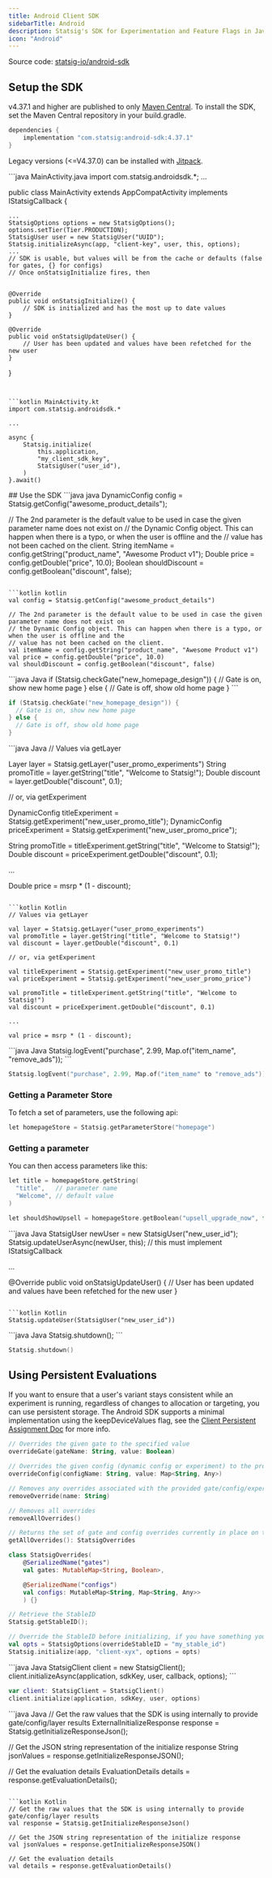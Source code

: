 ```yaml
---
title: Android Client SDK
sidebarTitle: Android
description: Statsig's SDK for Experimentation and Feature Flags in Java & Kotlin Android applications.
icon: "Android"
---
```



<Callout icon="github">
Source code: <a href="https://github.com/statsig-io/android-sdk" target="_blank" rel="noreferrer">statsig-io/android-sdk</a>
</Callout>

## Setup the SDK
<Steps>
<Step title="Install the SDK">
<Installation/>

v4.37.1 and higher are published to only [Maven Central](https://central.sonatype.com/artifact/com.statsig/android-sdk). To install the SDK, set the Maven Central repository in your build.gradle. 
```java
dependencies {
    implementation "com.statsig:android-sdk:4.37.1"
}
```
Legacy versions (\<=V4.37.0) can be installed with [Jitpack](https://jitpack.io/#statsig-io/android-sdk).
</Step>
<Step title="Initialize the SDK">
<Initialization/>

<CodeGroup dropdown>
```java MainActivity.java
import com.statsig.androidsdk.*;
...

public class MainActivity extends AppCompatActivity implements IStatsigCallback {

    ...
    StatsigOptions options = new StatsigOptions();
    options.setTier(Tier.PRODUCTION);
    StatsigUser user = new StatsigUser("UUID");
    Statsig.initializeAsync(app, "client-key", user, this, options);
    ...
    // SDK is usable, but values will be from the cache or defaults (false for gates, {} for configs)
    // Once onStatsigInitialize fires, then


    @Override
    public void onStatsigInitialize() {
        // SDK is initialized and has the most up to date values
    }

    @Override
    public void onStatsigUpdateUser() {
        // User has been updated and values have been refetched for the new user
    }

}
```


```kotlin MainActivity.kt
import com.statsig.androidsdk.*

...

async {
    Statsig.initialize(
        this.application,
        "my_client_sdk_key",
        StatsigUser("user_id"),
    )
}.await()
```
</CodeGroup>
</Step>
</Steps>
## Use the SDK

<checkGate/>
<CodeGroup>
```java java
DynamicConfig config = Statsig.getConfig("awesome_product_details");

// The 2nd parameter is the default value to be used in case the given parameter name does not exist on
// the Dynamic Config object. This can happen when there is a typo, or when the user is offline and the
// value has not been cached on the client.
String itemName = config.getString("product_name", "Awesome Product v1");
Double price = config.getDouble("price", 10.0);
Boolean shouldDiscount = config.getBoolean("discount", false);
```

```kotlin kotlin
val config = Statsig.getConfig("awesome_product_details")

// The 2nd parameter is the default value to be used in case the given parameter name does not exist on
// the Dynamic Config object. This can happen when there is a typo, or when the user is offline and the
// value has not been cached on the client.
val itemName = config.getString("product_name", "Awesome Product v1")
val price = config.getDouble("price", 10.0)
val shouldDiscount = config.getBoolean("discount", false)
```
</CodeGroup>


<getDynamicConfig/>
<CodeGroup>
```java Java
if (Statsig.checkGate("new_homepage_design")) {
  // Gate is on, show new home page
} else {
  // Gate is off, show old home page
}
```

```kotlin Kotlin
if (Statsig.checkGate("new_homepage_design")) {
  // Gate is on, show new home page
} else {
  // Gate is off, show old home page
}
```
</CodeGroup>



<getExperimentLayer/>

<CodeGroup>
```java Java
// Values via getLayer

Layer layer = Statsig.getLayer("user_promo_experiments")
String promoTitle = layer.getString("title", "Welcome to Statsig!");
Double discount = layer.getDouble("discount", 0.1);

// or, via getExperiment

DynamicConfig titleExperiment = Statsig.getExperiment("new_user_promo_title");
DynamicConfig priceExperiment = Statsig.getExperiment("new_user_promo_price");

String promoTitle = titleExperiment.getString("title", "Welcome to Statsig!");
Double discount = priceExperiment.getDouble("discount", 0.1);

...

Double price = msrp * (1 - discount);
```

```kotlin Kotlin
// Values via getLayer

val layer = Statsig.getLayer("user_promo_experiments")
val promoTitle = layer.getString("title", "Welcome to Statsig!")
val discount = layer.getDouble("discount", 0.1)

// or, via getExperiment

val titleExperiment = Statsig.getExperiment("new_user_promo_title")
val priceExperiment = Statsig.getExperiment("new_user_promo_price")

val promoTitle = titleExperiment.getString("title", "Welcome to Statsig!")
val discount = priceExperiment.getDouble("discount", 0.1)

...

val price = msrp * (1 - discount);
```
</CodeGroup>
<logEvent/>

<CodeGroup>
```java Java
Statsig.logEvent("purchase", 2.99, Map.of("item_name", "remove_ads"));
```

```kotlin Kotlin
Statsig.logEvent("purchase", 2.99, Map.of("item_name" to "remove_ads"))
```
</CodeGroup>

<paramStores/>

### Getting a Parameter Store

To fetch a set of parameters, use the following api:

```kotlin
let homepageStore = Statsig.getParameterStore("homepage")
```

### Getting a parameter

You can then access parameters like this:

```kotlin
let title = homepageStore.getString(
  "title",   // parameter name
  "Welcome", // default value
)

let shouldShowUpsell = homepageStore.getBoolean("upsell_upgrade_now", false)
```

<statsigUser/>
<CodeGroup>
```java Java
StatsigUser newUser = new StatsigUser("new_user_id");
Statsig.updateUserAsync(newUser, this); // this must implement IStatsigCallback

...

@Override
public void onStatsigUpdateUser() {
    // User has been updated and values have been refetched for the new user
}
```

```kotlin Kotlin
Statsig.updateUser(StatsigUser("new_user_id"))
```
</CodeGroup>

<privateAttributes/>

<statsigOptions/>
<androidStatsigOptions/>

<shuttingDown/>

<CodeGroup>
```java Java
Statsig.shutdown();
```

```kotlin Kotlin
Statsig.shutdown()
```
</CodeGroup>


## Using Persistent Evaluations

If you want to ensure that a user's variant stays consistent while an experiment is running, regardless of changes to allocation or targeting, you can use persistent storage. The Android SDK supports a minimal implementation using the keepDeviceValues flag, see the [Client Persistent Assignment Doc](/client/concepts/persistent_assignment#support-in-ios-and-android-sdks) for more info.

<localOverrides/>

```kotlin
// Overrides the given gate to the specified value
overrideGate(gateName: String, value: Boolean)

// Overrides the given config (dynamic config or experiment) to the provided value
overrideConfig(configName: String, value: Map<String, Any>)

// Removes any overrides associated with the provided gate/config/experiment name
removeOverride(name: String)

// Removes all overrides
removeAllOverrides()

// Returns the set of gate and config overrides currently in place on the client
getAllOverrides(): StatsigOverrides

class StatsigOverrides(
    @SerializedName("gates")
    val gates: MutableMap<String, Boolean>,

    @SerializedName("configs")
    val configs: MutableMap<String, Map<String, Any>>
    ) {}
```

<manualExposures addedIn="4.9.0" />
<androidManualExposures/>
<stableID/>

```kotlin
// Retrieve the StableID
Statsig.getStableID(); 

// Override the StableID before initializing, if you have something you'd prefer to use instead
val opts = StatsigOptions(overrideStableID = "my_stable_id")
Statsig.initialize(app, "client-xyx", options = opts)
```

<multiInstance/>

<CodeGroup>
```java Java
StatsigClient client = new StatsigClient();
client.initializeAsync(application, sdkKey, user, callback, options);
```

```kotlin Kotlin
var client: StatsigClient = StatsigClient()
client.initialize(application, sdkKey, user, options)
```
</CodeGroup>

<initResponse/>

<CodeGroup>
```java Java
// Get the raw values that the SDK is using internally to provide gate/config/layer results
ExternalInitializeResponse response = Statsig.getInitializeResponseJson();

// Get the JSON string representation of the initialize response
String jsonValues = response.getInitializeResponseJSON();

// Get the evaluation details
EvaluationDetails details = response.getEvaluationDetails();
```

```kotlin Kotlin
// Get the raw values that the SDK is using internally to provide gate/config/layer results
val response = Statsig.getInitializeResponseJson()

// Get the JSON string representation of the initialize response
val jsonValues = response.getInitializeResponseJSON()

// Get the evaluation details
val details = response.getEvaluationDetails()
```
</CodeGroup>
